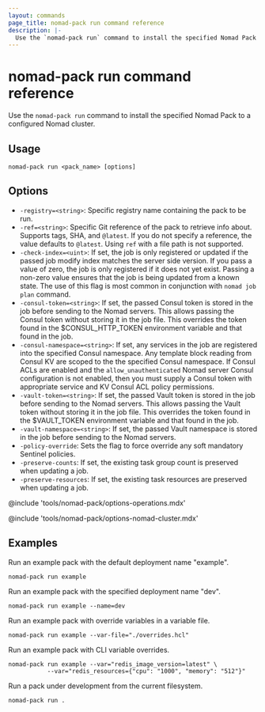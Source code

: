 ```yaml
---
layout: commands
page_title: nomad-pack run command reference
description: |-
  Use the `nomad-pack run` command to install the specified Nomad Pack to a configured Nomad cluster.
---
```


# nomad-pack run command reference

Use the `nomad-pack run` command to install the specified Nomad Pack to a configured Nomad cluster.

## Usage

```plaintext
nomad-pack run <pack_name> [options]
```

## Options

- `-registry=<string>`: Specific registry name containing the pack to be run.
- `-ref=<string>`: Specific Git reference of the pack to retrieve info about.
  Supports tags, SHA, and `@latest`. If you do not specify a reference, the
  value defaults to `@latest`. Using `ref` with a file path is not supported.
- `-check-index=<uint>`: If set, the job is only registered or updated if the
  passed job modify index matches the server side version. If you pass a value
  of zero, the job is only registered if it does not yet exist.  Passing a
  non-zero value ensures that the job is being updated from a known state. The
  use of this flag is most common in conjunction with `nomad job plan` command.
- `-consul-token=<string>`: If set, the passed Consul token is stored in the job
  before	sending to the Nomad servers. This allows passing the Consul token
  without storing it in the job file. This overrides the token found in the
  $CONSUL_HTTP_TOKEN environment variable	and that found in the job.
- `-consul-namespace=<string>`: If set, any services in the job are registered
  into the	specified Consul namespace. Any template block reading from Consul
  KV are scoped to the the specified Consul	namespace. If Consul ACLs are
  enabled and the	`allow_unauthenticated` Nomad server Consul configuration is
  not enabled, then you must supply a Consul token with appropriate service and
  KV Consul ACL policy permissions.
- `-vault-token=<string>`: If set, the passed Vault token is stored in the job
  before	sending to the Nomad servers. This allows passing the Vault token
  without storing it in the job file. This overrides the token found in the
  $VAULT_TOKEN environment variable and that found in the job.
- `-vault-namespace=<string>`: If set, the passed Vault namespace is stored in
  the job before sending to the Nomad servers.
- `-policy-override`: Sets the flag to force override any soft mandatory
  Sentinel policies.
- `-preserve-counts`: If set, the existing task group count is preserved when
  updating a job.
- `-preserve-resources`: If set, the existing task resources are preserved when
  updating a job.

@include 'tools/nomad-pack/options-operations.mdx'

@include 'tools/nomad-pack/options-nomad-cluster.mdx'

## Examples

Run an example pack with the default deployment name "example".

```shell
nomad-pack run example
```

Run an example pack with the specified deployment name "dev".

```shell
nomad-pack run example --name=dev
```

Run an example pack with override variables in a variable file.

```shell
nomad-pack run example --var-file="./overrides.hcl"
```

Run an example pack with CLI variable overrides.

```shell
nomad-pack run example --var="redis_image_version=latest" \
           --var="redis_resources={"cpu": "1000", "memory": "512"}"
```

Run a pack under development from the current filesystem.

```shell
nomad-pack run .
```
